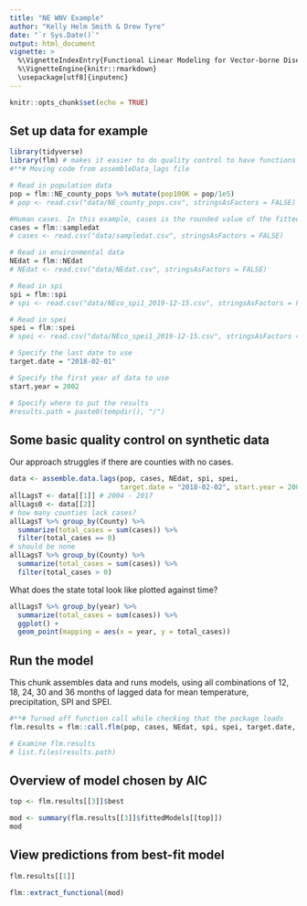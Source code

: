 ```yaml
---
title: "NE WNV Example"
author: "Kelly Helm Smith & Drew Tyre"
date: "`r Sys.Date()`"
output: html_document
vignette: >
  %\VignetteIndexEntry{Functional Linear Modeling for Vector-borne Disease}
  %\VignetteEngine{knitr::rmarkdown}
  \usepackage[utf8]{inputenc}
---
```


```r
knitr::opts_chunk$set(echo = TRUE)
```

## Set up data for example
```r
library(tidyverse)
library(flm) # makes it easier to do quality control to have functions readily available
#**# Moving code from assembleData_lags file

# Read in population data
pop = flm::NE_county_pops %>% mutate(pop100K = pop/1e5) 
# pop <- read.csv("data/NE_county_pops.csv", stringsAsFactors = FALSE)

#Human cases. In this example, cases is the rounded value of the fitted model (i.e. simulated)
cases = flm::sampledat
# cases <- read.csv("data/sampledat.csv", stringsAsFactors = FALSE)

# Read in environmental data
NEdat = flm::NEdat
# NEdat <- read.csv("data/NEdat.csv", stringsAsFactors = FALSE)

# Read in spi
spi = flm::spi
# spi <- read.csv("data/NEco_spi1_2019-12-15.csv", stringsAsFactors = FALSE)

# Read in spei
spei = flm::spei
# spei <- read.csv("data/NEco_spei1_2019-12-15.csv", stringsAsFactors = FALSE)

# Specify the last date to use
target.date = "2018-02-01"

# Specify the first year of data to use
start.year = 2002

# Specify where to put the results
#results.path = paste0(tempdir(), "/")

```
## Some basic quality control on synthetic data

Our approach struggles if there are counties with no cases.

```r
data <- assemble.data.lags(pop, cases, NEdat, spi, spei, 
                           target.date = "2018-02-02", start.year = 2002, in.seed = 4872957)
allLagsT <- data[[1]] # 2004 - 2017
allLags0 <- data[[2]]
# how many counties lack cases?
allLagsT %>% group_by(County) %>% 
  summarize(total_cases = sum(cases)) %>% 
  filter(total_cases == 0)
# should be none
allLagsT %>% group_by(County) %>% 
  summarize(total_cases = sum(cases)) %>% 
  filter(total_cases > 0)
```

What does the state total look like plotted 
against time?

```r
allLagsT %>% group_by(year) %>% 
  summarize(total_cases = sum(cases)) %>% 
  ggplot() + 
  geom_point(mapping = aes(x = year, y = total_cases))
```

## Run the model

This chunk assembles data and runs models, using all combinations of 12, 18, 24, 30 and 36 months of lagged data for mean temperature, precipitation, SPI and SPEI. 
```r

#**# Turned off function call while checking that the package loads
flm.results = flm::call.flm(pop, cases, NEdat, spi, spei, target.date, start.year, in.seed = 4872957)

# Examine flm.results
# list.files(results.path)
```

## Overview of model chosen by AIC 
```r
top <- flm.results[[3]]$best

mod <- summary(flm.results[[3]]$fittedModels[[top]])
mod

```
## View predictions from best-fit model
```r
flm.results[[1]]
```

```r
flm::extract_functional(mod)

```



